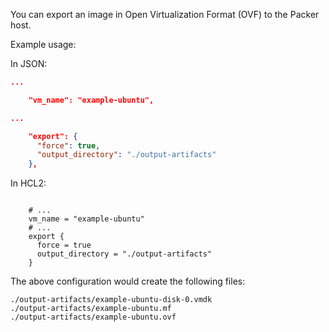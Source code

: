 <!-- Code generated from the comments of the ExportConfig struct in builder/vsphere/common/step_export.go; DO NOT EDIT MANUALLY -->

You can export an image in Open Virtualization Format (OVF) to the Packer host.

Example usage:

In JSON:
```json
...

	"vm_name": "example-ubuntu",

...

	"export": {
	  "force": true,
	  "output_directory": "./output-artifacts"
	},

```
In HCL2:
```hcl

	# ...
	vm_name = "example-ubuntu"
	# ...
	export {
	  force = true
	  output_directory = "./output-artifacts"
	}

```
The above configuration would create the following files:

```text
./output-artifacts/example-ubuntu-disk-0.vmdk
./output-artifacts/example-ubuntu.mf
./output-artifacts/example-ubuntu.ovf
```

<!-- End of code generated from the comments of the ExportConfig struct in builder/vsphere/common/step_export.go; -->
